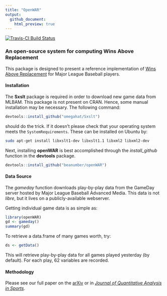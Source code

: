 ```yaml
---
title: "OpenWAR"
output:
  github_document:
    html_preview: true
---
```


[![Travis-CI Build Status](https://travis-ci.org/beanumber/openWAR.svg?branch=master)](https://travis-ci.org/beanumber/openWAR)

### An open-source system for computing Wins Above Replacement

This package is designed to present a reference implementation of [Wins Above Replacement](http://en.wikipedia.org/wiki/Wins_above_replacement) for Major League Baseball players. 

#### Installation

The **Sxslt** package is required in order to download new game data from MLBAM. This package is not present on CRAN. Hence, some manual installation may be necessary. The following command:

```r
devtools::install_github("omegahat/Sxslt")
```

should do the trick. If it doesn't please check that your operating system meets the `SystemRequirements`. These can be installed on Ubuntu by:

```bash
sudo apt-get install libxslt1-dev libxslt1.1 libxml2 libxml2-dev
```

Next, installing **openWAR** is best accomplished through the *install_github* function in the **devtools** package. 

```r
devtools::install_github("beanumber/openWAR")
```

#### Data Source

The *gameday* function downloads play-by-play data from the GameDay server hosted by Major League Baseball Advanced Media. This data is not *libre*, but it lives on a publicly-available webserver. 

Getting individual game data is as simple as:

```r
library(openWAR)
gd <- gameday()
summary(gd)
```

To retrieve a data.frame of many games worth, try:

```r
ds <- getData()
```

This will retrieve play-by-play data for all games played yesterday (by default). For each play, 62 variables are recorded. 

#### Methodology

Please see our full paper on the [arXiv](http://arxiv.org/abs/1312.7158) or in [*Journal of Quantitative Analysis in Sports*](https://www.degruyter.com/view/j/jqas.2015.11.issue-2/jqas-2014-0098/jqas-2014-0098.xml). 
